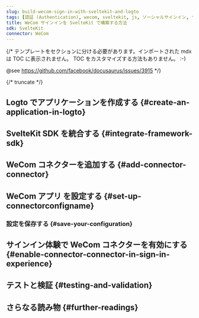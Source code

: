 ```yaml
---
slug: build-wecom-sign-in-with-sveltekit-and-logto
tags: [認証 (Authentication), wecom, sveltekit, js, ソーシャルサインイン, サインイン, ログイン]
title: WeCom サインインを SvelteKit で構築する方法
sdk: SvelteKit
connector: WeCom
---
```


{/*
  テンプレートをセクションに分ける必要があります。インポートされた mdx は TOC に表示されません。
  TOC をカスタマイズする方法もありません。 :-)

  @see https://github.com/facebook/docusaurus/issues/3915
*/}




{/* truncate */}

<Intro connector={connector} sdk="SvelteKit" link="https://svelte.dev" />

## Logto でアプリケーションを作成する \{#create-an-application-in-logto}

<CreateApplication type="従来型 Web" framework="SvelteKit" />

## SvelteKit SDK を統合する \{#integrate-framework-sdk}

<IntegrateSdk />

## WeCom コネクターを追加する \{#add-connector-connector}

<AddSocialConnector connector={connector} framework="SvelteKit" />

## WeCom アプリ を設定する \{#set-up-connectorconfigname}

<ConnectorGuide />

### 設定を保存する \{#save-your-configuration}

<SaveYourConfiguration connector={connector} />

## サインイン体験で WeCom コネクターを有効にする \{#enable-connector-connector-in-sign-in-experience}

<EnableSocialConnector connector={connector} />

## テストと検証 \{#testing-and-validation}

<TestingAndValidation connector={connector} sdk="SvelteKit" />

## さらなる読み物 \{#further-readings}

<FurtherReadings />
